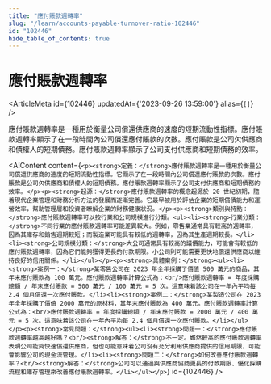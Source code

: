 ```yaml
---
title: "應付賬款週轉率"
slug: "/learn/accounts-payable-turnover-ratio-102446"
id: "102446"
hide_table_of_contents: true
---
```



# 應付賬款週轉率

<ArticleMeta id={102446} updatedAt={'2023-09-26 13:59:00'} alias={`[]`} />
<div className='border-solid border-b border-t-0 my-4 border-[var(--ifm-color-gray-300)]' />

應付賬款週轉率是一種用於衡量公司償還供應商的速度的短期流動性指標。應付賬款週轉率顯示了在一段時間內公司償還應付賬款的次數。應付賬款是公司欠供應商和債權人的短期債務。應付賬款週轉率顯示了公司支付供應商和短期債務的效率。

<AIContent content={`<p><strong>定義：</strong>應付賬款週轉率是一種用於衡量公司償還供應商的速度的短期流動性指標。它顯示了在一段時間內公司償還應付賬款的次數。應付賬款是公司欠供應商和債權人的短期債務。應付賬款週轉率顯示了公司支付供應商和短期債務的效率。</p><p><strong>起源：</strong>應付賬款週轉率的概念起源於 20 世紀初期，隨着現代企業管理和財務分析方法的發展而逐漸完善。它最早被用於評估企業的短期償債能力和運營效率，幫助管理層和投資者瞭解企業的財務健康狀況。</p><p><strong>類別與特點：</strong>應付賬款週轉率可以按行業和公司規模進行分類。<ul><li><strong>行業分類：</strong>不同行業的應付賬款週轉率可能差異較大。例如，零售業通常具有較高的週轉率，因為其庫存和銷售週期較短；而製造業可能具有較低的週轉率，因為其生產週期較長。</li><li><strong>公司規模分類：</strong>大公司通常具有較高的議價能力，可能會有較低的應付賬款週轉率，因為它們能夠獲得更長的付款期限。小公司則可能需要更快地償還供應商以維持良好的信用關係。</li></ul></p><p><strong>具體案例：</strong><ul><li><strong>案例一：</strong>某零售公司在 2023 年全年採購了價值 500 萬元的商品，其年末應付賬款為 100 萬元。應付賬款週轉率計算公式為：<br/>應付賬款週轉率 = 年度採購總額 / 年末應付賬款 = 500 萬元 / 100 萬元 = 5 次。這意味着該公司在一年內平均每 2.4 個月償還一次應付賬款。</li><li><strong>案例二：</strong>某製造公司在 2023 年全年採購了價值 2000 萬元的原材料，其年末應付賬款為 400 萬元。應付賬款週轉率計算公式為：<br/>應付賬款週轉率 = 年度採購總額 / 年末應付賬款 = 2000 萬元 / 400 萬元 = 5 次。這意味着該公司在一年內平均每 2.4 個月償還一次應付賬款。</li></ul></p><p><strong>常見問題：</strong><ul><li><strong>問題一：</strong>應付賬款週轉率越高越好嗎？<br/><strong>解答：</strong>不一定。雖然較高的應付賬款週轉率表明公司能夠快速償還供應商，但也可能意味着公司沒有充分利用供應商提供的信用期限，可能會影響公司的現金流管理。</li><li><strong>問題二：</strong>如何改善應付賬款週轉率？<br/><strong>解答：</strong>公司可以通過與供應商協商更長的付款期限、優化採購流程和庫存管理來改善應付賬款週轉率。</li></ul></p>`} id={102446} />
